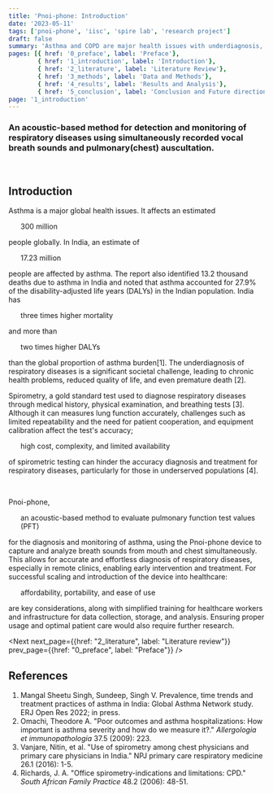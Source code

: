 ```yaml
---
title: 'Pnoi-phone: Introduction'
date: '2023-05-11'
tags: ['pnoi-phone', 'iisc', 'spire lab', 'research project']
draft: false
summary: 'Asthma and COPD are major health issues with underdiagnosis, leading to reduced quality of life and premature death. Spirometry is a gold standard test for diagnosis of respiratory diseases, but its accuracy can be hindered by challenges. Pnoi-phone aims to provide a simplified method of diagnosis.'
pages: [{ href: '0_preface', label: 'Preface'}, 
        { href: '1_introduction', label: 'Introduction'},
        { href: '2_literature', label: 'Literature Review'},
        { href: '3_methods', label: 'Data and Methods'},
        { href: '4_results', label: 'Results and Analysis'},
        { href: '5_conclusion', label: 'Conclusion and Future directions'}]
page: '1_introduction'
---
```


### An acoustic-based method for detection and monitoring of respiratory diseases using simultaneously recorded vocal breath sounds and pulmonary(chest) auscultation.

<br/>

## Introduction

<Hil>Asthma</Hil> is a major global health issues. It affects an estimated <Ul>300 million</Ul> people globally. In India, an estimate of <Ul>17.23 million</Ul> people are affected by
asthma. The report also identified 13.2 thousand deaths due to asthma in India
and noted that asthma accounted for 27.9% of the disability-adjusted life years
(DALYs) in the Indian population. <Hil>India</Hil> has <Ul>three
times higher mortality</Ul> and more than <Ul>two times higher DALYs</Ul> than the global
proportion of asthma burden<Ref>[1]</Ref>.  The underdiagnosis of respiratory diseases is a
significant societal challenge, leading to chronic health problems, reduced
quality of life, and even premature death <Ref>[2]</Ref>.

<Hil>Spirometry</Hil>, a gold standard test used to diagnose respiratory diseases through
medical history, physical examination, and breathing tests <Ref>[3]</Ref>.
Although it can measures lung function accurately, challenges such as limited
repeatability and the need for patient cooperation, and equipment calibration
affect the test's accuracy; <Ul>high cost, complexity, and limited availability</Ul> of
spirometric testing can hinder the accuracy diagnosis and treatment for
respiratory diseases, particularly for those in underserved populations <Ref>[4]</Ref>.

<MdFig width="524px" height="280px" src="/static/images/pnoi/spirometry_process.gif" desc="Fig. Spirometry" />
<br />

<Hil>Pnoi-phone</Hil>, <Ul>an acoustic-based method to evaluate pulmonary function test values (PFT)</Ul> for the diagnosis and monitoring of asthma, using the Pnoi-phone device to capture and analyze
breath sounds from mouth and chest simultaneously. This allows for accurate and effortless diagnosis
of respiratory diseases, especially in remote clinics, enabling early intervention and treatment. For
successful scaling and introduction of the device into healthcare: <Ul>affordability, portability, and ease of use</Ul> are key considerations, along with simplified training for healthcare workers and infrastructure
for data collection, storage, and analysis. Ensuring proper usage and optimal patient care would also
require further research.

<Next next_page={{href: "2_literature", label: "Literature review"}} prev_page={{href: "0_preface", label: "Preface"}} />

## References

1. Mangal Sheetu Singh, Sundeep, Singh V. Prevalence, time trends and
treatment practices of asthma in India: Global Asthma Network study. ERJ Open Res 2022; in press. <Link href="https://openres.ersjournals.com/content/erjor/early/2022/01/20/23120541.00528-2021.full.pdf"/>
2. Omachi, Theodore A. "Poor outcomes and asthma hospitalizations: How important
   is asthma severity and how do we measure it?." _Allergologia et
   immunopathologia_ 37.5 (2009): 223. <Link href="https://www.ncbi.nlm.nih.gov/pmc/articles/PMC2887609/"/>
3. Vanjare, Nitin, et al. "Use of spirometry among chest physicians and primary
   care physicians in India." NPJ primary care respiratory medicine 26.1 (2016):
   1-5. <Link href="https://www.ncbi.nlm.nih.gov/pmc/articles/PMC4936052/" />
4. Richards, J. A. "Office spirometry-indications and limitations: CPD." _South
   African Family Practice_ 48.2 (2006): 48-51. <Link href="https://indexmedicus.afro.who.int/iah/fulltext/spirometry.pdf" />
